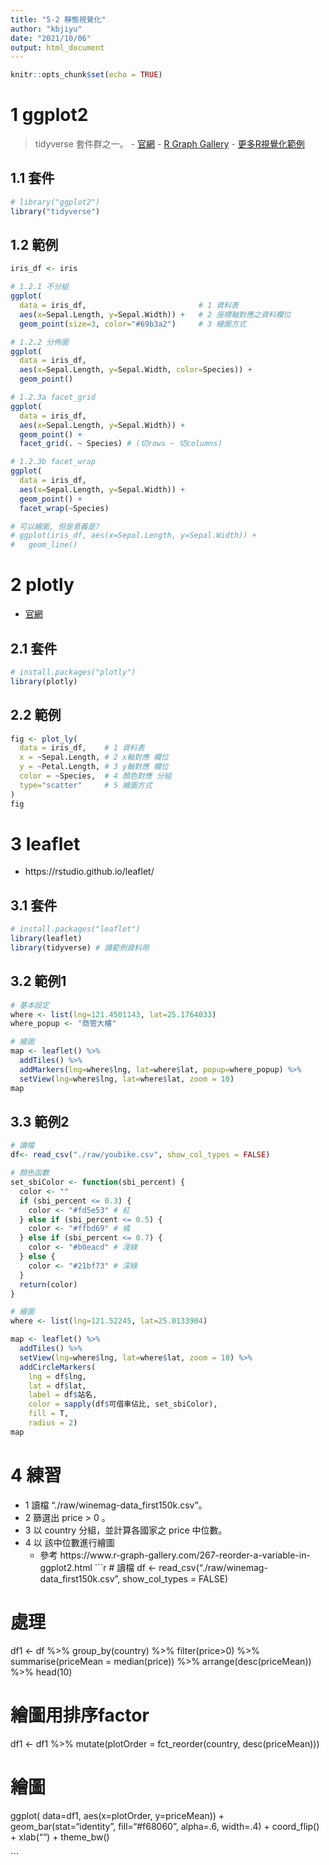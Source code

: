 ```yaml
---
title: "5-2 靜態視覺化"
author: "kbjiyu"
date: "2021/10/06"
output: html_document
---
```


```r
knitr::opts_chunk$set(echo = TRUE)
```

# 1 ggplot2
> tidyverse 套件群之一。
- [官網](https://ggplot2.tidyverse.org/)
- [R Graph Gallery](https://www.r-graph-gallery.com/index.html)
- [更多R視覺化範例](https://exts.ggplot2.tidyverse.org/gallery/)

## 1.1 套件
```r
# library("ggplot2")
library("tidyverse")

```

## 1.2 範例
```r
iris_df <- iris

# 1.2.1 不分組
ggplot(
  data = iris_df,                         # 1 資料表
  aes(x=Sepal.Length, y=Sepal.Width)) +   # 2 座標軸對應之資料欄位
  geom_point(size=3, color="#69b3a2")     # 3 繪圖方式

# 1.2.2 分佈圖
ggplot(
  data = iris_df, 
  aes(x=Sepal.Length, y=Sepal.Width, color=Species)) +   
  geom_point()

# 1.2.3a facet_grid
ggplot(
  data = iris_df, 
  aes(x=Sepal.Length, y=Sepal.Width)) +   
  geom_point() + 
  facet_grid(. ~ Species) # (切rows ~ 切columns)

# 1.2.3b facet_wrap
ggplot(
  data = iris_df, 
  aes(x=Sepal.Length, y=Sepal.Width)) +   
  geom_point() + 
  facet_wrap(~Species) 

# 可以繪圖, 但是意義是?
# ggplot(iris_df, aes(x=Sepal.Length, y=Sepal.Width)) +
#   geom_line()

```

# 2 plotly
- [官網](https://plotly.com/r/)

## 2.1 套件
```r
# install.packages("plotly")
library(plotly)

```

## 2.2 範例
```r
fig <- plot_ly(
  data = iris_df,    # 1 資料表
  x = ~Sepal.Length, # 2 x軸對應 欄位
  y = ~Petal.Length, # 3 y軸對應 欄位
  color = ~Species,  # 4 顏色對應 分組
  type="scatter"     # 5 繪圖方式
)
fig

```

# 3 leaflet
- https://rstudio.github.io/leaflet/

## 3.1 套件
```r
# install.packages("leaflet")
library(leaflet)
library(tidyverse) # 讀範例資料用

```

## 3.2 範例1
```r
# 基本設定
where <- list(lng=121.4501143, lat=25.1764033)
where_popup <- "商管大樓"

# 繪圖
map <- leaflet() %>%
  addTiles() %>%
  addMarkers(lng=where$lng, lat=where$lat, popup=where_popup) %>%
  setView(lng=where$lng, lat=where$lat, zoom = 10)
map

```

## 3.3 範例2
```r
# 讀檔
df<- read_csv("./raw/youbike.csv", show_col_types = FALSE)

# 顏色函數
set_sbiColor <- function(sbi_percent) {
  color <- ""
  if (sbi_percent <= 0.3) {
    color <- "#fd5e53" # 紅
  } else if (sbi_percent <= 0.5) {
    color <- "#ffbd69" # 橘
  } else if (sbi_percent <= 0.7) {
    color <- "#b0eacd" # 淺綠
  } else {
    color <- "#21bf73" # 深綠
  }
  return(color)
}

# 繪圖
where <- list(lng=121.52245, lat=25.0133904)

map <- leaflet() %>%
  addTiles() %>%
  setView(lng=where$lng, lat=where$lat, zoom = 10) %>%
  addCircleMarkers(
    lng = df$lng, 
    lat = df$lat, 
    label = df$站名,
    color = sapply(df$可借車佔比, set_sbiColor),
    fill = T,
    radius = 2)
map

```


# 4 練習

- 1 讀檔 "./raw/winemag-data_first150k.csv"。
- 2 篩選出  price > 0 。
- 3 以 country 分組，並計算各國家之 price 中位數。
- 4 以 該中位數進行繪圖
  - 參考 https://www.r-graph-gallery.com/267-reorder-a-variable-in-ggplot2.html
```r
# 讀檔
df <- read_csv("./raw/winemag-data_first150k.csv", show_col_types = FALSE)

# 處理
df1 <- df %>% 
  group_by(country) %>%
  filter(price>0) %>%
  summarise(priceMean = median(price)) %>%
  arrange(desc(priceMean)) %>%
  head(10)

# 繪圖用排序factor
df1 <- df1 %>%
  mutate(plotOrder = fct_reorder(country, desc(priceMean)))

# 繪圖
ggplot(
  data=df1,
  aes(x=plotOrder, y=priceMean)) +
  geom_bar(stat="identity", fill="#f68060", alpha=.6, width=.4) +
  coord_flip() +
  xlab("") +
  theme_bw()

```